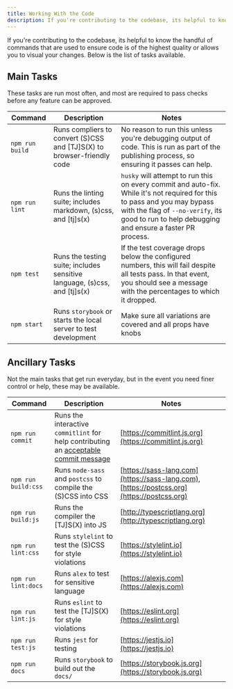 ```yaml
---
title: Working With the Code
description: If you're contributing to the codebase, its helpful to know the handful of commands that are used to ensure code is of the highest quality or allows you to visual your changes.
---
```



<CoC />

If you're contributing to the codebase, its helpful to know the handful of commands that are used to ensure code is of the highest quality or allows you to visual your changes. Below is the list of tasks available.

## Main Tasks

These tasks are run most often, and most are required to pass checks before any feature can be approved.

| Command         | Description | Notes |
|-----------------|-------------| ----- |
| `npm run build`  | Runs compliers to convert (S)CSS and [TJ]S(X) to browser-friendly code | No reason to run this unless you're debugging output of code. This is run as part of the publishing process, so ensuring it passes can help. |
| `npm run lint`  | Runs the linting suite; includes markdown, (s)css, and [tj]s(x) | `husky` will attempt to run this on every commit and auto-fix.  While it's not required for this to pass and you may bypass with the flag of `--no-verify`, its good to run to help debugging and ensure a faster PR process. |
| `npm test`  | Runs the testing suite; includes sensitive language, (s)css, and [tj]s(x) | If the test coverage drops below the configured numbers, this will fail despite all tests pass.  In that event, you should see a message with the percentages to which it dropped.
| `npm start` | Runs `storybook` or starts the local server to test development | Make sure all variations are covered and all props have knobs

## Ancillary Tasks

Not the main tasks that get run everyday, but in the event you need finer control or help, these may be available.

| Command         | Description | Notes |
|-----------------|-------------| ----- |
| `npm run commit` | Runs the interactive `commitlint` for help contributing an [acceptable commit message](../reference/commit-conventions) | [https://commitlint.js.org](https://commitlint.js.org)
| `npm run build:css` | Runs `node-sass` and `postcss` to compile the (S)CSS into CSS | [https://sass-lang.com](https://sass-lang.com), [https://postcss.org](https://postcss.org)
| `npm run build:js` | Runs the compiler the [TJ]S(X) into JS | [http://typescriptlang.org](http://typescriptlang.org)
| `npm run lint:css` | Runs `stylelint` to test the (S)CSS for style violations | [https://stylelint.io](https://stylelint.io)
| `npm run lint:docs`  | Runs `alex` to test for sensitive language | [https://alexjs.com](https://alexjs.com)
| `npm run lint:js` | Runs `eslint` to test the [TJ]S(X) for style violations | [https://eslint.org](https://eslint.org)
| `npm run test:js`  | Runs `jest` for testing | [https://jestjs.io](https://jestjs.io)
| `npm run docs` | Runs `storybook` to build out the `docs/` | [https://storybook.js.org](https://storybook.js.org)

